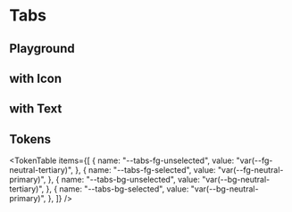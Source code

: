



<Meta title="Tabs" of={TabsStories} />

# Tabs

<ThemeSelect />

## Playground

<Canvas of={TabsStories.Default} />
<Controls />

## with Icon

<Canvas of={TabsStories.WithIcon} />

## with Text

<Canvas of={TabsStories.WithText} />

## Tokens

<TokenTable
  items={[
    {
      name: "--tabs-fg-unselected",
      value: "var(--fg-neutral-tertiary)",
    },
    {
      name: "--tabs-fg-selected",
      value: "var(--fg-neutral-primary)",
    },
    {
      name: "--tabs-bg-unselected",
      value: "var(--bg-neutral-tertiary)",
    },
    {
      name: "--tabs-bg-selected",
      value: "var(--bg-neutral-primary)",
    },
  ]}
/>

<Toaster className="sb-unstyled" position="bottom-right" />
